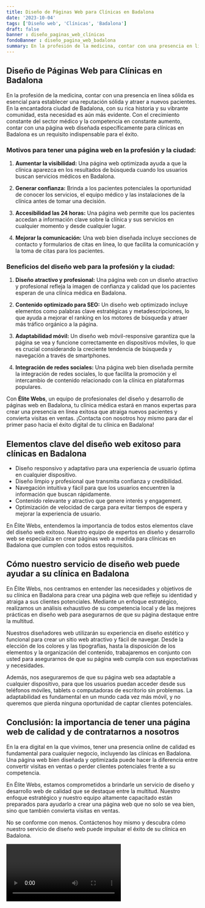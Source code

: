```yaml
---
title: Diseño de Páginas Web para Clínicas en Badalona
date: '2023-10-04'
tags: ['Diseño web', 'Clínicas', 'Badalona']
draft: false
banner : diseño_paginas_web_clínicas
fondoBanner : diseño_pagina_web_badalona
summary: En la profesión de la medicina, contar con una presencia en línea sólida es esencial para establecer una reputación sólida y atraer a nuevos pacientes. En la encantadora ciudad de Badalona, con su rica historia y su vibrante comunidad, esta necesidad es aún más evidente. Con el crecimiento constante del sector médico y la competencia en constante aumento, contar con una página web diseñada específicamente para clínicas en Badalona es un requisito indispensable para el éxito. 
---
```


## Diseño de Páginas Web para Clínicas en Badalona

En la profesión de la medicina, contar con una presencia en línea sólida es esencial para establecer una reputación sólida y atraer a nuevos pacientes. En la encantadora ciudad de Badalona, con su rica historia y su vibrante comunidad, esta necesidad es aún más evidente. Con el crecimiento constante del sector médico y la competencia en constante aumento, contar con una página web diseñada específicamente para clínicas en Badalona es un requisito indispensable para el éxito. 

### Motivos para tener una página web en la profesión y la ciudad:

1. **Aumentar la visibilidad:** Una página web optimizada ayuda a que la clínica aparezca en los resultados de búsqueda cuando los usuarios buscan servicios médicos en Badalona.

2. **Generar confianza:** Brinda a los pacientes potenciales la oportunidad de conocer los servicios, el equipo médico y las instalaciones de la clínica antes de tomar una decisión. 

3. **Accesibilidad las 24 horas:** Una página web permite que los pacientes accedan a información clave sobre la clínica y sus servicios en cualquier momento y desde cualquier lugar.

4. **Mejorar la comunicación:** Una web bien diseñada incluye secciones de contacto y formularios de citas en línea, lo que facilita la comunicación y la toma de citas para los pacientes.

### Beneficios del diseño web para la profesión y la ciudad:

1. **Diseño atractivo y profesional:** Una página web con un diseño atractivo y profesional refleja la imagen de confianza y calidad que los pacientes esperan de una clínica médica en Badalona.

2. **Contenido optimizado para SEO:** Un diseño web optimizado incluye elementos como palabras clave estratégicas y metadescripciones, lo que ayuda a mejorar el ranking en los motores de búsqueda y atraer más tráfico orgánico a la página.

3. **Adaptabilidad móvil:** Un diseño web móvil-responsive garantiza que la página se vea y funcione correctamente en dispositivos móviles, lo que es crucial considerando la creciente tendencia de búsqueda y navegación a través de smartphones.

4. **Integración de redes sociales:** Una página web bien diseñada permite la integración de redes sociales, lo que facilita la promoción y el intercambio de contenido relacionado con la clínica en plataformas populares.

Con **Élite Webs**, un equipo de profesionales del diseño y desarrollo de páginas web en Badalona, tu clínica médica estará en manos expertas para crear una presencia en línea exitosa que atraiga nuevos pacientes y convierta visitas en ventas. ¡Contacta con nosotros hoy mismo para dar el primer paso hacia el éxito digital de tu clínica en Badalona!

<GifSeo />

<Cta />

## Elementos clave del diseño web exitoso para clínicas en Badalona

- Diseño responsivo y adaptativo para una experiencia de usuario óptima en cualquier dispositivo.
- Diseño limpio y profesional que transmita confianza y credibilidad.
- Navegación intuitiva y fácil para que los usuarios encuentren la información que buscan rápidamente.
- Contenido relevante y atractivo que genere interés y engagement.
- Optimización de velocidad de carga para evitar tiempos de espera y mejorar la experiencia de usuario.

En Élite Webs, entendemos la importancia de todos estos elementos clave del diseño web exitoso. Nuestro equipo de expertos en diseño y desarrollo web se especializa en crear páginas web a medida para clínicas en Badalona que cumplen con todos estos requisitos.

## Cómo nuestro servicio de diseño web puede ayudar a su clínica en Badalona

En Élite Webs, nos centramos en entender las necesidades y objetivos de su clínica en Badalona para crear una página web que refleje su identidad y atraiga a sus clientes potenciales. Mediante un enfoque estratégico, realizamos un análisis exhaustivo de su competencia local y de las mejores prácticas en diseño web para asegurarnos de que su página destaque entre la multitud.

Nuestros diseñadores web utilizarán su experiencia en diseño estético y funcional para crear un sitio web atractivo y fácil de navegar. Desde la elección de los colores y las tipografías, hasta la disposición de los elementos y la organización del contenido, trabajaremos en conjunto con usted para asegurarnos de que su página web cumpla con sus expectativas y necesidades.

Además, nos aseguraremos de que su página web sea adaptable a cualquier dispositivo, para que los usuarios puedan acceder desde sus teléfonos móviles, tablets o computadoras de escritorio sin problemas. La adaptabilidad es fundamental en un mundo cada vez más móvil, y no queremos que pierda ninguna oportunidad de captar clientes potenciales.

## Conclusión: la importancia de tener una página web de calidad y de contratarnos a nosotros

En la era digital en la que vivimos, tener una presencia online de calidad es fundamental para cualquier negocio, incluyendo las clínicas en Badalona. Una página web bien diseñada y optimizada puede hacer la diferencia entre convertir visitas en ventas o perder clientes potenciales frente a su competencia.

En Élite Webs, estamos comprometidos a brindarle un servicio de diseño y desarrollo web de calidad que se destaque entre la multitud. Nuestro enfoque estratégico y nuestro equipo altamente capacitado están preparados para ayudarlo a crear una página web que no solo se vea bien, sino que también convierta visitas en ventas.

No se conforme con menos. Contáctenos hoy mismo y descubra cómo nuestro servicio de diseño web puede impulsar el éxito de su clínica en Badalona.

<Video />

<CtaBot job='Clínicas' city='Badalona'/>

<Gmaps query='Badalona+españa+maps' />